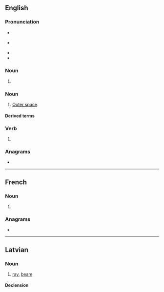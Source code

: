 {{also|Stars}}
==English==

===Pronunciation===
* {{a|GA}} {{IPA|en|/stɑɹz/}}
* {{a|RP}} {{IPA|en|/stɑːz/}}
* {{audio|en|en-us-stars.ogg|Audio (US)}}
* {{rhymes|en|ɑː(ɹ)z}}

===Noun===
{{head|en|noun form}}

# {{plural of|en|star}}

===Noun===
{{en-plural noun}}

# {{lb|en|with "the"}} [[outer space|Outer space]].

====Derived terms====
{{col3|en
|shoot for the stars
|stars and bars
|stars in their eyes
|stars snd stripes
|written in the stars
}}

===Verb===
{{head|en|verb form}}

# {{en-third-person singular of|star}}

===Anagrams===
* {{anagrams|en|a=arsst|sarts|trass|tsars}}

----

==French==

===Noun===
{{head|fr|noun form|g=f}}

# {{plural of|fr|star}}

===Anagrams===
* {{l|fr|tsars}}

----

==Latvian==
{{wikipedia|lang=lv}}

===Noun===
{{lv-noun|m|1st}}

# [[ray]], [[beam]]

====Declension====
{{lv-decl-noun|star|s|1st}}